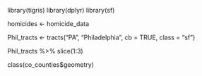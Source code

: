 library(tigris) 
library(dplyr) 
library(sf) 


homicides <- homicide_data

Phil_tracts <- tracts("PA", "Philadelphia", cb = TRUE, class = "sf")

Phil_tracts %>% 
slice(1:3)

class(co_counties$geometry)
